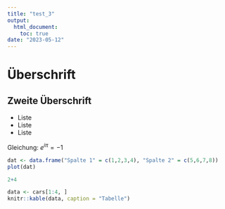 ```yaml
---
title: "test_3"
output: 
  html_document:
    toc: true
date: "2023-05-12"
---
```



# Überschrift

## Zweite Überschrift

- Liste
- Liste
- Liste

Gleichung: $e^{i\pi} = -1$


```r
dat <- data.frame("Spalte 1" = c(1,2,3,4), "Spalte 2" = c(5,6,7,8))
plot(dat)
```

```r
2+4
```


```r
data <- cars[1:4, ]
knitr::kable(data, caption = "Tabelle")
```
